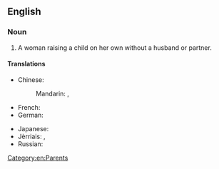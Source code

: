 ==English==
===Noun===
{{en-noun|head=[[single]] [[mother]]}}

# A woman raising a child on her own without a husband or partner.

====Translations====
{{trans-top|a woman raising a child on her own}}
* Chinese:
*: Mandarin: {{t|cmn|單身母親|sc=Hani}}, {{t|cmn|单身母亲|tr=dānshēn mǔqīn|sc=Hani}}
* French: {{t+|fr|mère célibataire|f}}
* German: {{t-|de|alleinerziehende Mutter|f}}
{{trans-mid}}
* Japanese: {{t-|ja|シングルマザー|tr=shingurumazā|sc=Jpan}}
* Jèrriais: {{tø|roa-jer|méthe sîndguliéthe|f}}, {{tø|roa-jer|méthe à san tout seu|f}}
* Russian: {{t-|ru|мать-одиночка|f|tr=matʹ-odinóčka|sc=Cyrl}}
{{trans-bottom}}

[[Category:en:Parents]]